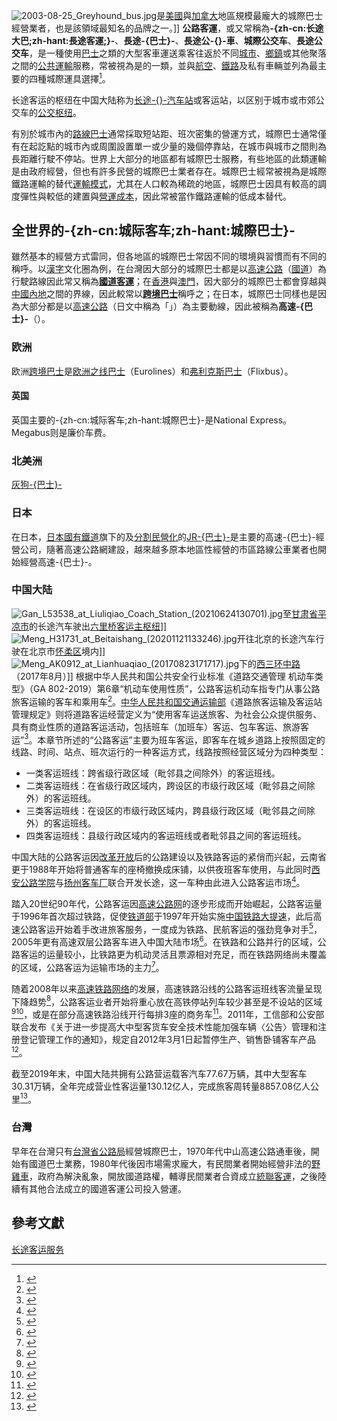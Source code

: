 {{noteTA
|G1=Transport
|T=zh-cn:长途客运;zh-hk:城際巴士;zh-tw:公路客運;
|1=zh-cn:长途客运;zh-hk:城際巴士服務;zh-tw:公路客運;
|2=zh-cn:长途汽车;zh-hk:大巴;zh-tw:客車;
|3=zh-cn:公交;zh-hk:巴士;zh-tw:公車;
|4=zh-cn:公共汽车交通;zh-hk:巴士交通;zh-tw:公車運輸;
}}
{{redirect|公路客運}}
[[File:2003-08-25_Greyhound_bus.jpg|thumb]]是[[美國|美國]]與[[加拿大|加拿大]]地區規模最龐大的城際巴士經營業者，也是該領域最知名的品牌之一。]]
'''公路客運'''，或又常稱為'''-{zh-cn:长途大巴;zh-hant:長途客運;}-'''、'''長途-{巴士}-'''、'''長途公-{}-車'''、'''城際公交车'''、'''長途公交车'''，是一種使用[[巴士|巴士]]之類的大型客車運送乘客往返於不同[[城市|城市]]、[[鄉鎮|鄉鎮]]或其他聚落之間的[[公共運輸|公共運輸]]服務，常被視為是{{le|公共汽車服務|Public transport bus service}}的一類，並與[[航空運輸|航空]]、[[鐵路運輸|鐵路]]及私有車輛並列為最主要的四種城際運具選擇<ref>{{cite book |author= |authorlink= |coauthors= |title=Transportation Statistics Annual Report |year=1997年 |editor=Marsha Fenn| publisher= |location= |isbn= |page=175頁}}</ref>。

长途客运的枢纽在中国大陆称为[[长途汽车站|长途-{}-汽车站]]或客运站，以区别于城市或市郊公交车的[[公交枢纽|公交枢纽]]。

有別於城市內的[[公共汽車|路線巴士]]通常採取短站距、班次密集的營運方式，城際巴士通常僅有在起訖點的城市內或周圍設置單一或少量的幾個停靠站，在城市與城市之間則為長距離行駛不停站。世界上大部分的地區都有城際巴士服務，有些地區的此類運輸是由政府經營，但也有許多民營的城際巴士業者存在。城際巴士經常被視為是城際鐵路運輸的替代[[運輸模式|運輸模式]]，尤其在人口較為稀疏的地區，城際巴士因具有較高的調度彈性與較低的建置與[[營運成本|營運成本]]，因此常被當作鐵路運輸的低成本替代。

==全世界的-{zh-cn:城际客车;zh-hant:城際巴士}-==
雖然基本的經營方式雷同，但各地區的城際巴士常因不同的環境與習慣而有不同的稱呼。以[[漢字|漢字]]文化圈為例，在台灣因大部分的城際巴士都是以[[高速公路|高速公路]]（[[中華民國國道|國道]]）為行駛路線因此常又稱為'''[[國道客運|國道客運]]'''；在[[香港|香港]]與[[澳門|澳門]]，因大部分的城際巴士都會穿越與[[中國內地|中國內地]]之間的界線，因此較常以'''[[跨境巴士|跨境巴士]]'''稱呼之；在日本，城際巴士同樣也是因為大部分都是以[[高速公路|高速公路]]（日文中稱為「{{lang|ja|高速道路}}」）為主要動線，因此被稱為'''高速-{巴士}-'''（{{lang-ja|高速バス}}）。

===欧洲===
欧洲[[跨境巴士|跨境巴士]]是[[欧洲之线巴士|欧洲之线巴士]]（Eurolines）和[[弗利克斯巴士|弗利克斯巴士]]（Flixbus）。

====英国====
英国主要的-{zh-cn:城际客车;zh-hant:城際巴士}-是National Express。Megabus则是廉价车费。

===北美洲===
[[灰狗巴士|灰狗-{巴士}-]]

===日本===
在日本，[[日本國有鐵道|日本國有鐵道]]旗下的{{lj|國鐵巴士|国鉄バス|國鐵-{巴士}-}}及[[國鐵分割民營化|分割民營化]]的[[JR巴士|JR-{巴士}-]]是主要的高速-{巴士}-經營公司，隨著高速公路網建設，越來越多原本地區性經營的市區路線公車業者也開始經營高速-{巴士}-。

===中国大陆===
[[File:Gan_L53538_at_Liuliqiao_Coach_Station_(20210624130701).jpg|thumb]]至[[甘肃省|甘肃省]][[平凉市|平凉市]]的长途汽车驶出[[六里桥客运主枢纽|六里桥客运主枢纽]]]]
[[File:Meng_H31731_at_Beitaishang_(20201121133246).jpg|thumb]]开往北京的长途汽车行驶在北京市[[怀柔区|怀柔区]]境内]]
[[File:Meng_AK0912_at_Lianhuaqiao_(20170823171717).jpg|thumb]]下的[[西三环中路_(北京)|西三环中路]]（2017年8月）]]
根据中华人民共和国公共安全行业标准《道路交通管理 机动车类型》（GA 802-2019）第6章“机动车使用性质”，公路客运机动车指专门从事公路旅客运输的客车和乘用车<ref>{{cite web|url=http://www.yiyang.gov.cn/yyjjzd/12284/content_1137982.html|title=《道路交通管理 机动车类型》（GA 802-2019）|date=2019-06-15|accessdate=2020-11-27|archive-date=2020-12-04|archive-url=https://web.archive.org/web/20201204201224/http://www.yiyang.gov.cn/yyjjzd/12284/content_1137982.html|dead-url=no}}</ref>。[[中华人民共和国交通运输部|中华人民共和国交通运输部]]《道路旅客运输及客运站管理规定》则将道路客运经营定义为“使用客车运送旅客、为社会公众提供服务、具有商业性质的道路客运活动，包括班车（加班车）客运、包车客运、旅游客运”<ref name="mot-rule">{{cite web|url=http://xxgk.mot.gov.cn/2020/jigou/fgs/202007/t20200715_3432640.html|title=道路旅客运输及客运站管理规定（中华人民共和国交通运输部令2020年第17号）|publisher=[[中华人民共和国交通运输部|中华人民共和国交通运输部]]|date=2020-07-15|accessdate=2020-11-28|archive-date=2020-10-22|archive-url=https://web.archive.org/web/20201022142159/http://xxgk.mot.gov.cn/2020/jigou/fgs/202007/t20200715_3432640.html|dead-url=no}}</ref>。本章节所述的“公路客运”主要为班车客运，即客车在城乡道路上按照固定的线路、时间、站点、班次运行的一种客运方式，线路按照经营区域分为四种类型：
*一类客运班线：跨省级行政区域（毗邻县之间除外）的客运班线。
*二类客运班线：在省级行政区域内，跨设区的市级行政区域（毗邻县之间除外）的客运班线。
*三类客运班线：在设区的市级行政区域内，跨县级行政区域（毗邻县之间除外）的客运班线。
*四类客运班线：县级行政区域内的客运班线或者毗邻县之间的客运班线。

中国大陆的公路客运因[[改革开放|改革开放]]后的公路建设以及铁路客运的紧俏而兴起，云南省更于1988年开始将普通客车的座椅撤换成床铺，以供夜班客车使用，与此同时[[西安公路学院|西安公路学院]]与[[亚星客车|扬州客车厂]]联合开发长途{{link-en|卧铺客车|Sleeper bus}}，这一车种由此进入公路客运市场<ref>{{cite news|url=http://news.sina.com.cn/c/2009-07-28/094516026160s.shtml|title=珍贵记忆 昆明发明的第一辆卧铺车|work=[[生活新报|生活新报]]|date=2009-07-28|accessdate=2020-11-27|archive-date=2020-12-05|archive-url=https://web.archive.org/web/20201205114723/http://news.sina.com.cn/c/2009-07-28/094516026160s.shtml|dead-url=no}}</ref>。

踏入20世纪90年代，公路客运因[[中华人民共和国高速公路|高速公路网]]的逐步形成而开始崛起，公路客运量于1996年首次超过铁路，促使[[中华人民共和国铁道部|铁道部]]于1997年开始实施[[中国铁路大提速|中国铁路大提速]]，此后高速公路客运开始着手改进旅客服务，一度成为铁路、民航客运的强劲竞争对手<ref>{{cite news|author=林红梅; 李江弘|url=http://text.news.sohu.com/04/58/news146935804.shtml|title=铁路第四次大提速　中国客运市场上演生死时速|publisher=[[新华网|新华网]]|date=2001-10-17|accessdate=2020-11-27|archive-date=2020-12-04|archive-url=https://web.archive.org/web/20201204215454/http://text.news.sohu.com/04/58/news146935804.shtml|dead-url=no}}</ref>，2005年更有高速双层公路客车进入中国大陆市场<ref>{{cite news|url=http://auto.sina.com.cn/news/2005-08-01/1830131286.shtml|title=最高车速140 国内首款高速双层客车面世|publisher=新浪汽车|date=2005-08-01|accessdate=2020-11-27|archive-date=2020-12-05|archive-url=https://web.archive.org/web/20201205173232/http://auto.sina.com.cn/news/2005-08-01/1830131286.shtml|dead-url=no}}</ref>。在铁路和公路并行的区域，公路客运的运量较小，比铁路更为机动灵活且票源相对充足，而在铁路网络尚未覆盖的区域，公路客运为运输市场的主力<ref>{{cite news|author=万慧|url=http://www.cnautonews.com/syqc/201011/t20101122_76465.htm|title=发挥机动灵活特点 弥补铁路、航空不足 长线公路客运市场现商机|work=[[中国汽车报|中国汽车报]]|date=2010-11-22|accessdate=2020-11-27}}</ref>。

随着2008年以来[[中华人民共和国高速铁路|高速铁路网络]]的发展，高速铁路沿线的公路客运班线客流量呈现下降趋势<ref>{{cite news|author=涂露芳|url=http://news.sohu.com/20100204/n270044407.shtml|title=京津高铁开通一年半 大巴客流减3成 长途客运主攻小县城|work=[[北京日报|北京日报]]|date=2010-02-04|accessdate=2020-11-27|archive-date=2020-12-05|archive-url=https://web.archive.org/web/20201205190339/http://news.sohu.com/20100204/n270044407.shtml|dead-url=no}}</ref>，公路客运业者开始将重心放在高铁停站列车较少甚至是不设站的区域<ref>{{cite news|author=朱丹|url=http://scnews.newssc.org/system/2009/10/28/012395508_01.shtml|title=应对铁路提速 公路客运集体求变|work=[[华西都市报|华西都市报]]|date=2009-10-28|accessdate=2020-11-27}}</ref><ref>{{cite news|author=齐泽萍|url=https://news.163.com/10/0513/12/66IJKVGS00014AED.html|title=错位经营有空间|work=[[山西经济日报|山西经济日报]]|date=2010-05-13|accessdate=2020-11-27|archive-date=2020-12-05|archive-url=https://web.archive.org/web/20201205060336/https://news.163.com/10/0513/12/66IJKVGS00014AED.html|dead-url=no}}</ref>，或是在部分高速铁路沿线开行每排3座的商务车<ref>{{cite news|author=杜茂林; 张帆; 张红卫|url=http://fin.zjol.com.cn/201704/t20170428_3532878.shtml|title=沪杭客运再添“神器” 动车巴士你会选谁？|publisher=浙江在线|date=2017-04-28|accessdate=2020-11-27|archive-date=2017-04-28|archive-url=https://web.archive.org/web/20170428161516/http://fin.zjol.com.cn/201704/t20170428_3532878.shtml|dead-url=no}}</ref>。2011年，工信部和公安部联合发布《关于进一步提高大中型客货车安全技术性能加强车辆〈公告〉管理和注册登记管理工作的通知》，规定自2012年3月1日起暂停生产、销售卧铺客车产品<ref>{{cite news|author=李绍仪|url=http://roll.sohu.com/20120227/n335939876.shtml|title=卧铺客车逐渐退出“江湖”|work=[[第一财经日报|第一财经日报]]|date=2012-02-27|accessdate=2020-11-27|archive-date=2020-12-05|archive-url=https://web.archive.org/web/20201205233155/http://roll.sohu.com/20120227/n335939876.shtml|dead-url=no}}</ref>。

截至2019年末，中国大陆共拥有公路营运载客汽车77.67万辆，其中大型客车30.31万辆，全年完成营业性客运量130.12亿人，完成旅客周转量8857.08亿人公里<ref>{{cite web|url=http://xxgk.mot.gov.cn/2020/jigou/zhghs/202006/t20200630_3321335.html|title=2019年交通运输行业发展统计公报|publisher=[[中华人民共和国交通运输部|中华人民共和国交通运输部]]|date=2020-05-12|accessdate=2020-11-27|archive-date=2020-10-22|archive-url=https://web.archive.org/web/20201022154340/http://xxgk.mot.gov.cn/2020/jigou/zhghs/202006/t20200630_3321335.html|dead-url=no}}</ref>。

===台灣===
早年在台灣只有[[台灣省公路局|台灣省公路局]]經營城際巴士，1970年代中山高速公路通車後，開始有國道巴士業務，1980年代後因市場需求龐大，有民間業者開始經營非法的[[野雞車|野雞車]]，政府為解決亂象，開放國道路權，輔導民間業者合資成立[[統聯客運|統聯客運]]，之後陸續有其他合法成立的國道客運公司投入營運。

==參考文獻==
{{reflist|30em}}

{{Buses}}

[[Category:长途客运服务|]]